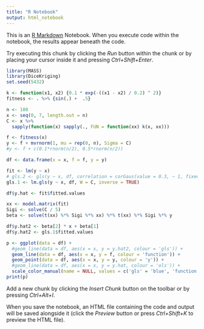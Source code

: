 ```yaml
---
title: "R Notebook"
output: html_notebook
---
```


This is an [R Markdown](http://rmarkdown.rstudio.com) Notebook. When you execute code within the notebook, the results appear beneath the code. 

Try executing this chunk by clicking the *Run* button within the chunk or by placing your cursor inside it and pressing *Ctrl+Shift+Enter*. 

```r
library(MASS)
library(DiceKriging)
set.seed(5432)

k <- function(x1, x2) {0.1 * exp(-((x1 - x2) / 0.2) ^ 2)}
fitness <- . %>% {sin(.) +  .5}

n <- 100
x <- seq(0, 7, length.out = n)
C <- x %>% 
  sapply(function(x) sapply(., FUN = function(xx) k(x, xx)))

f <- fitness(x) 
y <- f + mvrnorm(1, mu = rep(0, n), Sigma = C)
#y <- f + c(0.1*rnorm(n/2), 0.5*rnorm(n/2))

df <- data.frame(x = x, f = f, y = y)

fit <- lm(y ~ x)
# gls.2 <- gls(y ~ x, df, correlation = corGaus(value = 0.3, ~ 1, fixed = T))
gls.1 <- lm.gls(y ~ x, df, W = C, inverse = TRUE)

df$y.hat <- fit$fitted.values

xx <- model.matrix(fit)
Sigi <- solve(C / 5)
beta <- solve(t(xx) %*% Sigi %*% xx) %*% t(xx) %*% Sigi %*% y

df$y.hat2 <- beta[2] * x + beta[1] 
df$y.hat2 <- gls.1$fitted.values

p <- ggplot(data = df) +
  #geom_line(data = df, aes(x = x, y = y.hat2, colour = 'gls')) + 
  geom_line(data = df, aes(x = x, y = f, colour = 'function')) + 
  geom_point(data = df, aes(x = x, y = y, colour = 'y')) +
  #geom_line(data = df, aes(x = x, y = y.hat, colour = 'ols')) +
  scale_color_manual(name = NULL, values = c('gls' = 'blue', 'function' = 'red', 'y' = 'black', 'ols' = 'green'))
print(p)
```

Add a new chunk by clicking the *Insert Chunk* button on the toolbar or by pressing *Ctrl+Alt+I*.

When you save the notebook, an HTML file containing the code and output will be saved alongside it (click the *Preview* button or press *Ctrl+Shift+K* to preview the HTML file).
